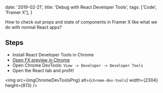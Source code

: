

  date: '2019-02-21',
  title: 'Debug with React Developer Tools',
  tags: ['Code', 'Framer X'],
}


How to check out props and state of components in Framer X like what we do with normal React apps?

## Steps

- Install React Developer Tools in Chrome
- [Open FX preview in Chrome](/tips/preview-in-any-browser)
- Open Chrome DevTools: `View -> Developer -> Developer Tools`
- Open the React tab and profit!

<img
  src={imgChromeDevToolsPng}
  alt={`chrome-dev-tools`}
  width={2304}
  height={813}
/>
